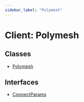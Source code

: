 ```yaml
---
sidebar_label: "Polymesh"
---
```


# Client: Polymesh

## Classes

- [Polymesh](classes/Polymesh.mdx)

## Interfaces

- [ConnectParams](interfaces/ConnectParams.mdx)
